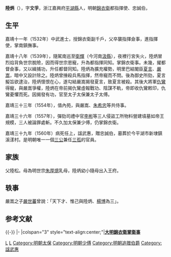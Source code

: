 {{unreferenced|time=2019-12-06T17:15:55+00:00}}
'''陸炳'''（{{bd|1510年||1560年||Lu}}），字'''文孚'''，浙江嘉興府[[平湖縣|平湖縣]]人，明朝[[錦衣衛|錦衣衛]]都指揮使、忠誠伯，

== 生平 ==
嘉靖十一年（1532年）中武進士，授錦衣衛副千戶，父卒襲指揮僉事，進指揮使，掌南鎮撫事。

嘉靖十八年（1539年），隨駕南巡至[[衛輝|衛輝]]（今河南[[汲縣|汲縣]]），夜裡行宮失火，陸炳冒烈焰背負世宗脫險，因而得世宗恩寵，升為都指揮同知。掌錦衣衛事。未幾，擢都督僉事，又以緝捕功，升任都督同知。陸炳為擴充權勢，明里巴結閣臣[[夏言|夏言]]、[[严嵩|嚴嵩]]，暗中又設計除之。陸炳曾捶殺兵馬指揮，然帝寵而不問。後為御史所劾，夏言擬旨欲逮治，陸炳懷恨在心，遂勾結嚴嵩揭發夏言，致夏言被殺。其後大將軍[[仇鸞|仇鸞]]得寵，與嚴嵩爭權，陸炳在帝前揭仇鸞虛報戰功、陰謀不軌，帝即收仇鸞敕印，仇鸞憂懼而死。因揭發有功，官至太子太保兼太子太傅。

嘉靖三十三年（1554年），值內苑，與嚴嵩、[[朱希忠|朱希忠]]等共侍事。

嘉靖三十六年（1557年），彈劾司禮中官[[李彬_(嘉靖進士)|李彬]]等三人侵盜工所物料營建墳墓如帝王規模，三人被論罪處斬。不久加太保兼少傅，仍掌錦衣衛。 

嘉靖三十九年（1560年）病死任上，諡武惠，贈忠誠伯，墓葬於今平湖市新埭鎮溪漾村。是明朝唯一一個[[三公|三公]]兼任[[明朝三孤|三孤]]的官員。

== 家族 ==
父陸松。母為明世宗[[明世宗|朱厚熜]]乳母，陸炳幼小隨母出入王府。

== 轶事 ==
嚴嵩之子[[嚴世蕃|嚴世蕃]]曾說：「天下才、惟己與陸炳、[[杨博_(明朝)|楊博]]為三」。

==参考文献==
{{reflist}}
{{-}}
{{start box}}
{{s-off}}
|-
|colspan="3" style="text-align:center;"|'''[[明朝|大明]][[锦衣卫|錦衣衛掌衛事]]'''
{{s-before|[[陈寅_(明朝)|陳寅]]}}
{{s-title|陸炳}}
{{s-after|[[劉守有|劉守有]]}}
{{end box}}

{{嘉靖十一年壬辰科武會試金榜}}

{{Authority control}}

{{DEFAULTSORT:}}
[[Category:平湖陸氏|L]]
[[Category:錦衣衛|L]]
[[Category:明朝太保|Category:明朝太保]]
[[Category:明朝少傅|Category:明朝少傅]]
[[Category:明朝追赠伯爵|Category:明朝追赠伯爵]]
[[Category:諡武惠|Category:諡武惠]]